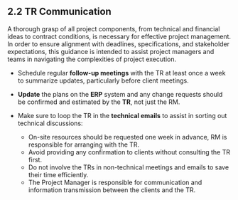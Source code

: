 ## 2.2 TR Communication

A thorough grasp of all project components, from technical and financial ideas to contract conditions, is necessary for effective project management. In order to ensure alignment with deadlines, specifications, and stakeholder expectations, this guidance is intended to assist project managers and teams in navigating the complexities of project execution.

- Schedule regular **follow-up meetings** with the TR at least once a week to summarize updates, particularly before client meetings.

- **Update** the plans on the **ERP** system and any change requests should be confirmed and estimated by the **TR**, not just the RM.

- Make sure to loop the TR in the **technical emails** to assist in sorting out technical discussions:
  - On-site resources should be requested one week in advance, RM is responsible for arranging with the TR.
  - Avoid providing any confirmation to clients without consulting the TR first.
  - Do not involve the TRs in non-technical meetings and emails to save their time efficiently.
  - The Project Manager is responsible for communication and information transmission between the clients and the TR.
